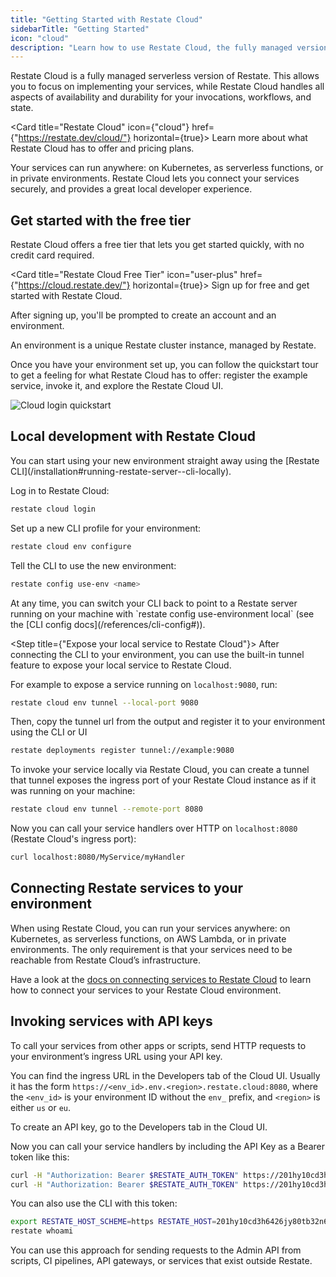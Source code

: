 ```yaml
---
title: "Getting Started with Restate Cloud"
sidebarTitle: "Getting Started"
icon: "cloud"
description: "Learn how to use Restate Cloud, the fully managed version of Restate."
---
```


Restate Cloud is a fully managed serverless version of Restate.
This allows you to focus on implementing your services, while Restate Cloud handles all aspects of availability and durability for your invocations, workflows, and state.

<Card title="Restate Cloud" icon={"cloud"} href={"https://restate.dev/cloud/"} horizontal={true}>
    Learn more about what Restate Cloud has to offer and pricing plans.
</Card>

Your services can run anywhere: on Kubernetes, as serverless functions, or in private environments.
Restate Cloud lets you connect your services securely, and provides a great local developer experience.

## Get started with the free tier

Restate Cloud offers a free tier that lets you get started quickly, with no credit card required.

<Card title="Restate Cloud Free Tier"  icon="user-plus" href={"https://cloud.restate.dev/"} horizontal={true}>
    Sign up for free and get started with Restate Cloud.
</Card>

After signing up, you'll be prompted to create an account and an environment.

An environment is a unique Restate cluster instance, managed by Restate.

Once you have your environment set up, you can follow the quickstart tour to get a feeling for what Restate Cloud has to offer: register the example service, invoke it, and explore the Restate Cloud UI.

<Frame>
<img src="/img/cloud/cloud-login.png" alt="Cloud login quickstart" />
</Frame>

## Local development with Restate Cloud

<Steps>
<Step title={"Connect your CLI to your environment"}>
You can start using your new environment straight away using the [Restate CLI](/installation#running-restate-server--cli-locally).

Log in to Restate Cloud:
```bash
restate cloud login
```

Set up a new CLI profile for your environment:
```bash
restate cloud env configure
```

Tell the CLI to use the new environment:
```bash
restate config use-env <name>
```

<Info>
    At any time, you can switch your CLI back to point to a Restate server running
    on your machine with `restate config use-environment local` (see the
    [CLI config docs](/references/cli-config#)).
</Info>

</Step>

<Step title={"Expose your local service to Restate Cloud"}>
After connecting the CLI to your environment, you can use the built-in tunnel feature to expose your local service to Restate Cloud.

For example to expose a service running on `localhost:9080`, run:

```bash
restate cloud env tunnel --local-port 9080
```

Then, copy the tunnel url from the output and register it to your environment using the CLI or UI
```bash
restate deployments register tunnel://example:9080
```

</Step>
<Step title={"Invoke your local service"}>

To invoke your service locally via Restate Cloud, you can create a tunnel that tunnel exposes the ingress port of your Restate Cloud instance as if it was running on your machine:
```bash
restate cloud env tunnel --remote-port 8080
```


Now you can call your service handlers over HTTP on `localhost:8080` (Restate Cloud's ingress port):
```bash
curl localhost:8080/MyService/myHandler
```

</Step>
</Steps>

## Connecting Restate services to your environment

When using Restate Cloud, you can run your services anywhere: on Kubernetes, as serverless functions, on AWS Lambda, or in private environments. The only requirement is that your services need to be reachable from Restate Cloud’s infrastructure.

Have a look at the [docs on connecting services to Restate Cloud](/cloud/connecting-services) to learn how to connect your services to your Restate Cloud environment.

## Invoking services with API keys

To call your services from other apps or scripts, send HTTP requests to your environment’s ingress URL using your API key.

You can find the ingress URL in the Developers tab of the Cloud UI.
Usually it has the form `https://<env_id>.env.<region>.restate.cloud:8080`, where the `<env_id>` is your environment ID without the `env_` prefix, and `<region>` is either `us` or `eu`.

To create an API key, go to the Developers tab in the Cloud UI.

Now you can call your service handlers by including the API Key as a Bearer token like this:

```bash
curl -H "Authorization: Bearer $RESTATE_AUTH_TOKEN" https://201hy10cd3h6426jy80tb32n6en.env.us.restate.cloud:8080/MyService/MyHandler
curl -H "Authorization: Bearer $RESTATE_AUTH_TOKEN" https://201hy10cd3h6426jy80tb32n6en.env.us.restate.cloud:9070/deployments
```

You can also use the CLI with this token:

```bash
export RESTATE_HOST_SCHEME=https RESTATE_HOST=201hy10cd3h6426jy80tb32n6en.env.us.restate.cloud RESTATE_AUTH_TOKEN=$RESTATE_AUTH_TOKEN
restate whoami
```

<Info>
    You can use this approach for sending requests to the Admin API from scripts, CI pipelines, API gateways, or services that exist outside Restate.
</Info>